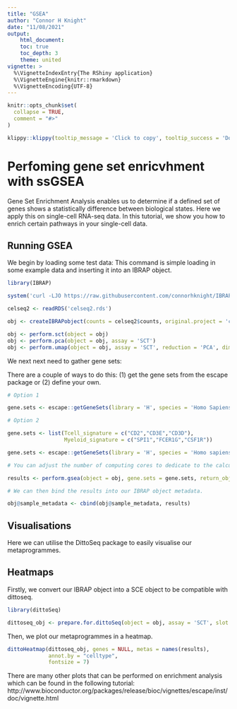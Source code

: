 ```yaml
---
title: "GSEA"
author: "Connor H Knight"
date: "11/08/2021"
output: 
    html_document:
    toc: true
    toc_depth: 3
    theme: united
vignette: >
  %\VignetteIndexEntry{The RShiny application}
  %\VignetteEngine{knitr::rmarkdown}
  %\VignetteEncoding{UTF-8}
---
```


```r
knitr::opts_chunk$set(
  collapse = TRUE,
  comment = "#>"
)
```

```r
klippy::klippy(tooltip_message = 'Click to copy', tooltip_success = 'Done', position = c('bottom', 'right'))
```

# Perfoming gene set enricvhment with ssGSEA

Gene Set Enrichment Analysis enables us to determine if a defined set of genes shows a statistically difference between biological states. Here we apply this on single-cell RNA-seq data. In this tutorial, we show you how to enrich certain pathways in your single-cell data.

## Running GSEA

We begin by loading some test data:
This command is simple loading in some example data and inserting it into an IBRAP object.

```r

library(IBRAP)

system('curl -LJO https://raw.githubusercontent.com/connorhknight/IBRAP/main/data/celseq2.rds')

celseq2 <- readRDS('celseq2.rds')

obj <- createIBRAPobject(counts = celseq2$counts, original.project = 'celseq2', meta.data = celseq2$metadata) 

obj <- perform.sct(object = obj)
obj <- perform.pca(object = obj, assay = 'SCT')
obj <- perform.umap(object = obj, assay = 'SCT', reduction = 'PCA', dims.use = list(20))

```

We next next need to gather gene sets:

There are a couple of ways to do this: (1) get the gene sets from the escape package or (2) define your own. 

```r

# Option 1

gene.sets <- escape::getGeneSets(library = 'H', species = 'Homo Sapiens')

# Option 2

gene.sets <- list(Tcell_signature = c("CD2","CD3E","CD3D"),
                  Myeloid_signature = c("SPI1","FCER1G","CSF1R"))

```

```r

gene.sets <- escape::getGeneSets(library = 'H', species = 'Homo sapiens')

# You can adjust the number of computing cores to dedicate to the calculations throguh the core parameter.

results <- perform.gsea(object = obj, gene.sets = gene.sets, return_object = F)

# We can then bind the results into our IBRAP object metadata.

obj@sample_metadata <- cbind(obj@sample_metadata, results)

```

## Visualisations

Here we can utilise the DittoSeq package to easily visualise our metaprogrammes. 

## Heatmaps

Firstly, we convert our IBRAP object into a SCE object to be compatible with dittoseq. 

```r

library(dittoSeq)

dittoseq_obj <- prepare.for.dittoSeq(object = obj, assay = 'SCT', slot = 'normalised', reduction = 'PCA_UMAP', clust.method = 'metadata')

```

Then, we plot our metaprogrammes in a heatmap.

```r

dittoHeatmap(dittoseq_obj, genes = NULL, metas = names(results), 
             annot.by = "celltype", 
             fontsize = 7)

```

There are many other plots that can be performed on enrichment analysis which can be found in the following tutorial: http://www.bioconductor.org/packages/release/bioc/vignettes/escape/inst/doc/vignette.html




